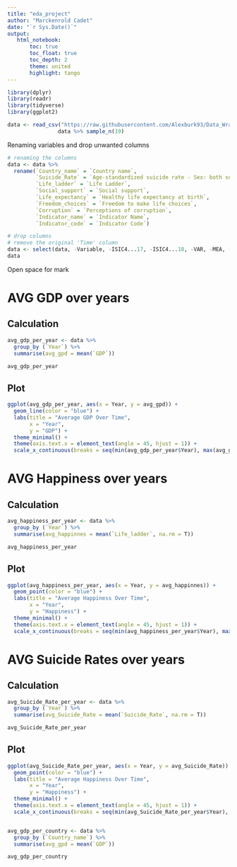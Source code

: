 ```yaml
---
title: "eda_project"
author: "Marckenrold Cadet"
date: "`r Sys.Date()`"
output: 
   html_notebook:
       toc: true 
       toc_float: true
       toc_depth: 2
       theme: united
       highlight: tango
---
```


```r
library(dplyr)
library(readr)
library(tidyverse)
library(ggplot2)
```


```r
data <- read_csv("https://raw.githubusercontent.com/Alexburk93/Data_Wrangling_EDA/main/data/suicide_analysis.csv")
                data %>% sample_n(19)
```
Renaming variables and drop unwanted columns
```r
# renaming the columns 
data <- data %>%
  rename(`Country_name` = `Country name`,
         `Suicide_Rate` = `Age-standardized suicide rate - Sex: both sexes`,
         `Life_ladder` = `Life Ladder`,
         `Social_support` = `Social support`,
         `Life_expectancy` = `Healthy life expectancy at birth`,
         `Freedom_choices` = `Freedom to make life choices`,
         `Corruption` = `Perceptions of corruption`,
         `Indicator_name` = `Indicator Name`,
         `Indicator_code` = `Indicator Code`)

# drop columns 
# remove the original 'Time' column
data <- select(data, -Variable, -ISIC4...17, -ISIC4...18, -VAR, -MEA, -`Unit Code`)  
data
```
Open space for mark

# AVG GDP over years
## Calculation 
```r
avg_gdp_per_year <- data %>% 
  group_by (`Year`) %>% 
  summarise(avg_gpd = mean(`GDP`))

avg_gdp_per_year
```
## Plot 
```r
ggplot(avg_gdp_per_year, aes(x = Year, y = avg_gpd)) +
  geom_line(color = "blue") +  
  labs(title = "Average GDP Over Time",
       x = "Year",
       y = "GDP") +
  theme_minimal() +
  theme(axis.text.x = element_text(angle = 45, hjust = 1)) +
  scale_x_continuous(breaks = seq(min(avg_gdp_per_year$Year), max(avg_gdp_per_year$Year), by = 1))
```
# AVG Happiness over years
## Calculation 
```r
avg_happiness_per_year <- data %>% 
  group_by (`Year`) %>% 
  summarise(avg_happinnes = mean(`Life_ladder`, na.rm = T))

avg_happiness_per_year
```
## Plot 

```r
ggplot(avg_happiness_per_year, aes(x = Year, y = avg_happinnes)) +
  geom_point(color = "blue") +  
  labs(title = "Average Happiness Over Time",
       x = "Year",
       y = "Happiness") +
  theme_minimal() +
  theme(axis.text.x = element_text(angle = 45, hjust = 1)) +
  scale_x_continuous(breaks = seq(min(avg_happiness_per_year$Year), max(avg_happiness_per_year$Year), by = 1))
```

# AVG Suicide Rates over years
## Calculation 
```r
avg_Suicide_Rate_per_year <- data %>% 
  group_by (`Year`) %>% 
  summarise(avg_Suicide_Rate = mean(`Suicide_Rate`, na.rm = T))

avg_Suicide_Rate_per_year
```
## Plot 

```r
ggplot(avg_Suicide_Rate_per_year, aes(x = Year, y = avg_Suicide_Rate)) +
  geom_point(color = "blue") +  
  labs(title = "Average Happiness Over Time",
       x = "Year",
       y = "Happiness") +
  theme_minimal() +
  theme(axis.text.x = element_text(angle = 45, hjust = 1)) +
  scale_x_continuous(breaks = seq(min(avg_Suicide_Rate_per_year$Year), max(avg_Suicide_Rate_per_year$Year), by = 1))



```




```r
avg_gdp_per_country <- data %>% 
  group_by (`Country_name`) %>% 
  summarise(avg_gpd = mean(`GDP`))

avg_gdp_per_country
```


